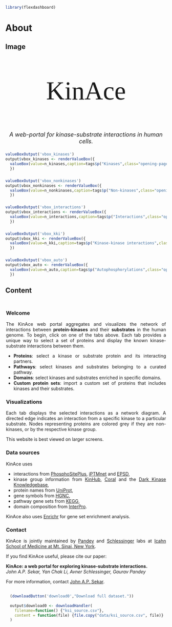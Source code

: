 ```r
library(flexdashboard)
```
# About 


## Image {data-width=20}
### {}
<p style="font-family: 'Righteous', cursive; font-size: 80px; text-align: center;">KinAce</p>
<p style="font-size: 18px; text-align: center;"><i>A web-portal for kinase-substrate interactions in human cells.</i></p>
### {}

```r
valueBoxOutput('vbox_kinases')
output$vbox_kinases <- renderValueBox({
  valueBox(value=n_kinases,caption=tags$p("Kinases",class="opening-page-text"),icon="fa-solid fa-k")
  })
```
### {}
```r
valueBoxOutput('vbox_nonkinases')
output$vbox_nonkinases <- renderValueBox({
  valueBox(value=n_nonkinases,caption=tags$p("Non-kinases",class="opening-page-text"),icon="fa-solid fa-s")
  })
```
### {}
```r
valueBoxOutput('vbox_interactions')
output$vbox_interactions <- renderValueBox({
  valueBox(value=n_interactions,caption=tags$p("Interactions",class="opening-page-text"),icon="fa-solid fa-i")
  })
```
### {}
```r
valueBoxOutput('vbox_kki')
output$vbox_kki <- renderValueBox({
  valueBox(value=n_kki,caption=tags$p("Kinase-kinase interactions",class="opening-page-text"),icon="fa-solid fa-kip-sign")
  })
```
### {}
```r
valueBoxOutput('vbox_auto')
output$vbox_auto <- renderValueBox({
  valueBox(value=n_auto,caption=tags$p("Autophosphorylations",class="opening-page-text"),icon="fa-solid fa-a")
  })
```


## Content {data-width=50}
### {}
#### {.opening-page-text data-height=250}
<!--p style="font-family: 'Righteous', cursive; font-size: 80px; text-align: center;">KinAce</p-->
<div style="padding: 2px 2px 2px 2px; text-align: justify;">
<h3>Welcome</h3>
The KinAce web portal aggregates and visualizes the network of interactions between **protein-kinases** and their **substrates** in the human genome. To begin, click on one of the tabs above. Each tab provides a unique way to select a set of proteins and display the known kinase-substrate interactions between them.
<ul>
<li>**Proteins**: select a kinase or substrate protein and its interacting partners.</li>

<li>**Pathways**: select kinases and substrates belonging to a curated pathway.</li>

<li>**Domains**: select kinases and substrates enriched in specific domains.</li>

<li>**Custom protein sets**: import a custom set of proteins that includes kinases and their substrates.</li>
</ul>
<h3>Visualizations</h3>
Each tab displays the selected interactions as a network diagram. A directed edge indicates an interaction from a specific kinase to a particular substrate. Nodes representing proteins are colored grey if they are non-kinases, or by the respective kinase group.

This website is best viewed on larger screens.
<h3> Data sources </h3>
KinAce uses
<ul> 
<li> interactions from [PhosphoSitePlus](https://www.phosphosite.org/), [iPTMnet](https://research.bioinformatics.udel.edu/iptmnet/) and [EPSD](https://epsd.biocuckoo.cn/), </li>
<li> kinase group information from [KinHub](http://kinhub.org/), [Coral](http://phanstiel-lab.med.unc.edu/CORAL/) and the [Dark Kinase Knowledgebase](https://darkkinome.org/), </li>
<li> protein names from [UniProt](https://www.uniprot.org/uniprotkb?query=human&facets=reviewed%3Atrue%2Cmodel_organism%3A9606), </li>
<li> gene symbols from [HGNC](https://www.genenames.org/), </li>
<li> pathway gene sets from [KEGG](https://www.genome.jp/kegg/pathway.html), </li>
<li> domain composition from [InterPro](https://www.ebi.ac.uk/interpro/). </li>
</ul> 
KinAce also uses [Enrichr](https://maayanlab.cloud/Enrichr/) for gene set enrichment analysis. 

<h3>Contact</h3>
KinAce is jointly maintained by [Pandey](https://gpandeylab.org/) and [Schlessinger](http://www.schlessingerlab.org/) labs at [Icahn School of Medicine at Mt. Sinai, New York](https://icahn.mssm.edu/). 

If you find KinAce useful, please cite our paper:

<b> KinAce: a web portal for exploring kinase-substrate interactions. </b>
<br>
<i> John A.P. Sekar, Yan Chak Li, Avner Schlessinger, Gaurav Pandey </i>

For more information, contact [John A.P. Sekar](mailto:john.sekar@mssm.edu).

</div>

```r
  (downloadButton('download0',"Download full dataset."))
  
  output$download0 <- downloadHandler(
    filename=function() {"ksi_source.csv"},
    content = function(file) {file.copy("data/ksi_source.csv", file)}
  )
```
<!-- ##### Word cloud of pathway names enriched in kinase substrates -->
<!-- ![](img/wordcloud.png){width="400px"} -->

<!-- ##### Flow diagram of kinase-kinase interaction data, organized by kinase-group -->
<!-- ![](img/sankey.png){width="400px"} -->



